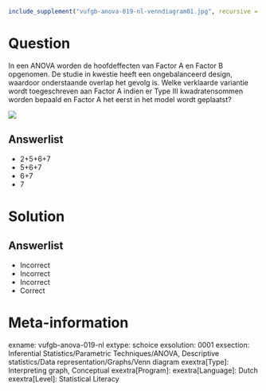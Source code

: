 ```r
include_supplement("vufgb-anova-019-nl-venndiagram01.jpg", recursive = TRUE)
```

Question
========

In een ANOVA worden de hoofdeffecten van Factor A en Factor B opgenomen. De studie in kwestie heeft een ongebalanceerd design, waardoor onderstaande overlap het gevolg is. Welke verklaarde variantie wordt toegeschreven aan Factor A indien er Type III kwadratensommen worden bepaald en Factor A het eerst in het model wordt geplaatst?

![](vufgb-anova-019-nl-venndiagram01.jpg)
  
Answerlist
----------
* 2+5+6+7
* 5+6+7
* 6+7
* 7


Solution
========

Answerlist
----------
* Incorrect
* Incorrect
* Incorrect
* Correct

Meta-information
================
exname: vufgb-anova-019-nl
extype: schoice
exsolution: 0001
exsection: Inferential Statistics/Parametric Techniques/ANOVA, Descriptive statistics/Data representation/Graphs/Venn diagram
exextra[Type]: Interpreting graph, Conceptual
exextra[Program]: 
exextra[Language]: Dutch
exextra[Level]: Statistical Literacy
